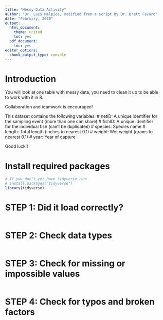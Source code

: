 ```yaml
---
title: "Messy Data Activity"
author: "Dr. Luis Malpica, modified from a script by Dr. Brett Favaro"
date: "February, 2020"
output:
  html_document:
    theme: united
    toc: yes
  pdf_document:
    toc: yes
editor_options: 
  chunk_output_type: console
---
```


# Introduction
You will look at one table with messy data, you need to clean it up to be able to work with it in R.

Collaboration and teamwork is encouraged!

This dataset contains the following variables:
# netID: A unique identifier for the sampling event (more than one can share)
# fishID: A unique identifier for the individual fish (can't be duplicated)
# species: Species name
# length: Total length (inches to nearest 0.1)
# weight: Wet weight (grams to nearest 0.1)
# year: Year of capture

Good luck!!

# Install required packages
```r
# If you don't yet have tidyverse run:
# install.packages("tidyverse")
library(tidyverse)
```


# STEP 1: Did it load correctly?
```r


```


# STEP 2: Check data types
```r


```


# STEP 3: Check for missing or impossible values
```r


```


# STEP 4: Check for typos and broken factors
```r


```



